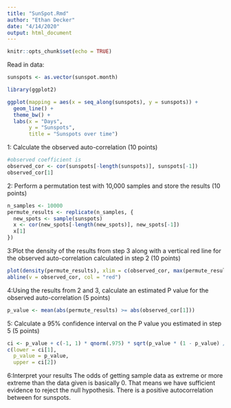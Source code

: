 ```yaml
---
title: "SunSpot.Rmd"
author: "Ethan Decker"
date: "4/14/2020"
output: html_document
---
```


```r
knitr::opts_chunk$set(echo = TRUE)
```
Read in data:
```r
sunspots <- as.vector(sunspot.month)

library(ggplot2)

ggplot(mapping = aes(x = seq_along(sunspots), y = sunspots)) +
  geom_line() +
  theme_bw() +
  labs(x = "Days",
       y = "Sunspots",
       title = "Sunspots over time")
```

1: Calculate the observed auto-correlation (10 points)
```r
#observed coefficient is
observed_cor <- cor(sunspots[-length(sunspots)], sunspots[-1])
observed_cor[1]
```
2: Perform a permutation test with 10,000 samples and store the results (10 points)
```r
n_samples <- 10000
permute_results <- replicate(n_samples, {
  new_spots <- sample(sunspots)
  x <- cor(new_spots[-length(new_spots)], new_spots[-1])
  x[1]
})
```
3:Plot the density of the results from step 3 along with a vertical red line for the observed auto-correlation calculated in step 2 (10 points)
```r
plot(density(permute_results), xlim = c(observed_cor, max(permute_results)))
abline(v = observed_cor, col = "red")
```
4:Using the results from 2 and 3, calculate an estimated P value for the observed auto-correlation (5 points)
```r
p_value <- mean(abs(permute_results) >= abs(observed_cor[1]))
```
5: Calculate a 95% confidence interval on the P value you estimated in step 5 (5 points)
```r
ci <- p_value + c(-1, 1) * qnorm(.975) * sqrt(p_value * (1 - p_value) / n_samples)
c(lower = ci[1],
  p_value = p_value,
  upper = ci[2])
```
6:Interpret your results
The odds of getting sample data as extreme or more extreme than the data given is basically 0. That means we have sufficient evidence to reject the null hypothesis. There is a positive autocorrelation between for sunspots. 
